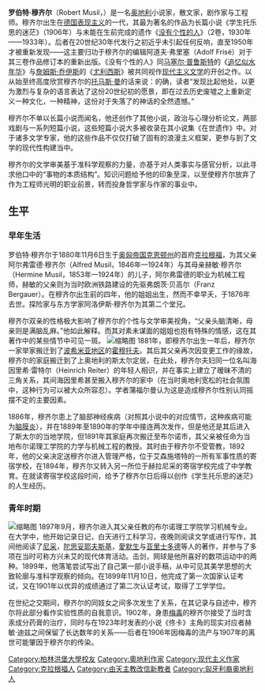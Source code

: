 {{Infobox Writer <!-- for more information see [[:Template:Infobox_Writer/doc|:Template:Infobox Writer/doc]] -->
| name        = Robert Musil
| image       =Musil.jpg
| imagesize   = 150px
| caption     =罗伯特·穆齐尔，摄于1930年 
| pseudonym   = 
| birthdate  = {{birth date|1880|11|6|mf=y}} 
| birthplace = [[奥地利|奥地利]][[克拉根福|克拉根福]]
| deathdate  = {{death date and age|1942|4|15|1880|11|6|mf=y}}
| deathplace = [[瑞士|瑞士]][[日内瓦|日内瓦]]
| occupation  = 小說家，散文家，剧作家
| nationality = {{flagicon|Austria}} 奥地利
| period      = 1905-1942
| genre       = 
| subject     = 
| notableworks = 《[[没有个性的人|没有个性的人]]》《[[学生托乐思的迷茫|学生托乐思的迷茫]]》
| movement    = [[现代主义|现代主义]]
| influences  = [[尼采|尼采]]、[[陀思妥耶夫斯基|陀思妥耶夫斯基]]、[[亞瑟·史尼茲勒|亞瑟·史尼茲勒]]、[[拉爾夫·沃爾多·愛默生|拉爾夫·沃爾多·愛默生]]、[[恩斯特·馬赫|恩斯特·馬赫]]
| influenced  = 
| signature   =Robert Musil Signature.svg 
| website     = 
}}
'''罗伯特·穆齐尔'''（Robert Musil，{{bd|1880年|11月6日|1942年|4月15日}}）是一名[[奥地利|奥地利]]小说家，散文家，剧作家与工程师。穆齐尔出生在[[德国表现主义|德国表现主义]]的一代，其最为著名的作品为长篇小说《学生托乐思的迷茫》（1906年）与未能在生前完成的遗作《[[没有个性的人|没有个性的人]]》（2卷，1930年——1933年）。后者在20世纪30年代发行之初近乎未引起任何反响，直至1950年才被重新发现——这主要归功于穆齐尔的编辑阿道夫·弗里塞（Adolf Frisé）对于其三卷作品修订本的重新出版。《没有个性的人》同[[马塞尔·普鲁斯特|马塞尔·普鲁斯特]]的《[[追忆似水年华|追忆似水年华]]》与[[詹姆斯·乔伊斯|詹姆斯·乔伊斯]]的《[[尤利西斯|尤利西斯]]》被共同视作[[现代主义文学|现代主义文学]]的开创之作。以从始至终高度欣赏穆齐尔的[[托马斯·曼|托马斯·曼]]的话来说：的确，读者“发现比起他处，以更为激烈与复杂的语言表达了这份20世纪初的愿景，即在过去历史废墟之上重新定义一种文化，一种精神，这份对于失落了的神话的全然遗憾。”

穆齐尔不单以长篇小说而闻名，他还创作了其他小说，政治与心理分析论文，两部戏剧与一系列短篇小说，这些短篇小说大多被收录在其小说集《在世遗作》中。对于诸多文学专家，他的这些作品不仅仅打破了固有的浪漫主义框架，更参与到了文学的现代性构建当中。

穆齐尔的文学审美基于准科学观察的力量，亦基于对人类事实与感官分析，以此寻求他口中的“事物的本质结构”。知识问题给予他的印象至深，以至使穆齐尔放弃了作为工程师光明的职业前景，转而投身哲学家与作家的事业中。

== 生平 ==

=== 早年生活 ===
罗伯特·穆齐尔于1880年11月6日生于[[奥匈帝国|奥匈帝国]][[克恩顿州|克恩顿州]]的首府[[克拉根福|克拉根福]]，为其父亲阿尔弗雷德·穆齐尔（Alfred Musil，1846年—1924年）与其母亲赫敏·穆齐尔（Hermine Musil，1853年—1924年）的儿子，阿尔弗雷德的职业为机械工程师，赫敏的父亲则为当时欧洲铁路建设的先驱弗朗茨·贝高尔（Franz Bergauer）。在穆齐尔出生前的四年，他的姐姐出生，然而不幸早夭，于1876年去世。探险家与东方学家阿洛伊斯·穆齐尔为其第二个堂兄。

穆齐尔双亲的性格极大影响了穆齐尔的个性与文学审美视角，“父亲头脑清晰，母亲则是满脑乱麻。”他如此解释。而其对素未谋面的姐姐也抱有特殊的情感，这在其著作中的某些情节中可见一斑。
[[File:Musil-Haus.JPG|缩略图]]
1881年，即穆齐尔出生一年后，穆齐尔一家举家搬迁到了[[波希米亚地区|波希米亚地区]]的[[霍穆托夫|霍穆托夫]]。其后其父亲再次因变更工作的缘故，穆齐尔的家庭搬迁到了上奥地利的斯太尔定居，在此处，穆齐尔夫妇同一位名叫海因里希·雷特尔（Heinrich Reiter）的年轻人相识，并在事实上建立了暧昧不清的三角关系，其间海因里希甚至搬入穆齐尔的家中（在当时奥地利宽松的社会氛围中，这种行为可以被大众所容忍）。学者蒲福尔曼认为这是造成穆齐尔性别认同摇摆不定的主要因素。

1886年，穆齐尔患上了脑部神经疾病（对照其小说中的对应情节，这种疾病可能为[[脑膜炎|脑膜炎]]），并在1889年至1890年的学年中接连两次发作，但是他还是其后进入了斯太尔的当地学院，但1891年其家庭再次搬迁至布尔诺市，其父亲被任命为当地布尔诺理工学院的力学与机械工程的教授。其时由于穆齐尔不受管教，1892年，他的父亲决定送穆齐尔进入管理严格，位于艾森施塔特的一所有军事性质的寄宿学校，在1894年，穆齐尔又转入另一所位于赫拉尼采的寄宿学校完成了中学教育。在就读寄宿学校这段时间，给予了穆齐尔日后得以创作《学生托乐思的迷茫》的人生经历。

=== 青年时期 ===
[[File:Robert_Musil_1900.jpg|缩略图]]
1897年9月，穆齐尔进入其父亲任教的布尔诺理工学院学习机械专业。在大学中，他开始记录日记，白天进行工科学习，夜晚则阅读文学或进行写作，其间他阅读了[[尼采|尼采]]，[[陀思妥耶夫斯基|陀思妥耶夫斯基]]，[[愛默生|愛默生]]与[[亚里士多德|亚里士多德]]等人的著作，并参与了多项在当时可称方兴未艾的现代体育活动。击剑，网球是他所喜好的数项运动中的两种。1899年，他落笔尝试写出了自己第一部小说手稿，从中可见其美学思想的大致轮廓与准科学观察的倾向。在1899年11月10日，他完成了第一次国家认证考试，又在1901年以优异的成绩通过了第二次认证考试，取得了工学学位。

在世纪之交期间，穆齐尔的同妓女之间多次发生了关系，在其记录与自述中，穆齐尔将此部分看作实验性质的自我意识。1902年，身患[[梅毒|梅毒]]的穆齐尔接受了当时含汞成分药膏的治疗，同时与在1923年时发表的小说《佟卡》主角的现实对应者赫敏·迪兹之间保留了长达数年的关系——后者在1906年因梅毒的流产与1907年的离世可能肇因于穆齐尔的传染。

{{Authority control}}
{{DEFAULTSORT:Musil, Robert}}
[[Category:柏林洪堡大學校友|Category:柏林洪堡大學校友]]
[[Category:奧地利作家|Category:奧地利作家]]
[[Category:现代主义作家|Category:现代主义作家]]
[[Category:克拉根福人|Category:克拉根福人]]
[[Category:由天主教改信新教者|Category:由天主教改信新教者]]
[[Category:匈牙利裔奥地利人|Category:匈牙利裔奥地利人]]